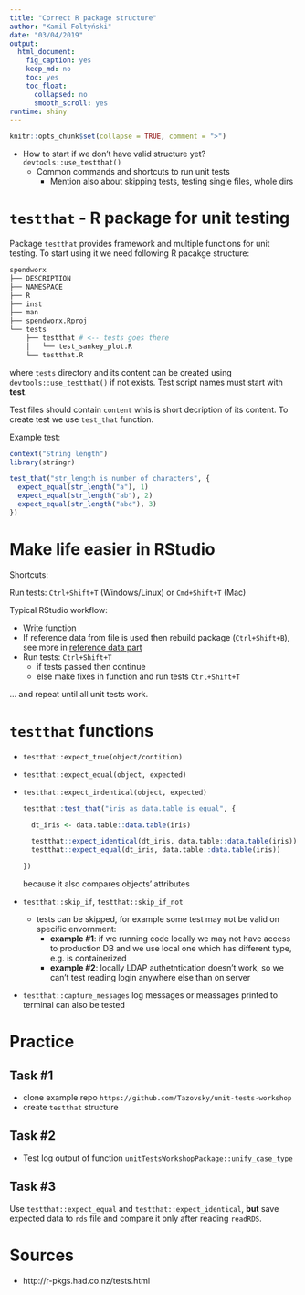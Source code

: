 ```yaml
---
title: "Correct R package structure"
author: "Kamil Foltyński"
date: "03/04/2019"
output:
  html_document:
    fig_caption: yes
    keep_md: no
    toc: yes
    toc_float:
      collapsed: no
      smooth_scroll: yes
runtime: shiny
---
```


```r
knitr::opts_chunk$set(collapse = TRUE, comment = ">")
```

* How to start if we don't have valid structure yet? `devtools::use_testthat()`
  * Common commands and shortcuts to run unit tests
    * Mention also about skipping tests, testing single files, whole dirs


# `testthat` - R package for unit testing

Package `testthat` provides framework and multiple functions for unit testing. To start using it 
we need following R pacakge structure:


```bash
spendworx
├── DESCRIPTION
├── NAMESPACE
├── R
├── inst
├── man
├── spendworx.Rproj
└── tests
    ├── testthat # <-- tests goes there
    │   └── test_sankey_plot.R
    └── testthat.R
```

where `tests` directory and its content can be created using `devtools::use_testthat()` if not exists. 
Test script names must start with **test**.

Test files should contain `content` whis is short decription of its content. 
To create test we use `test_that` function.

Example test:

```r
context("String length")
library(stringr)

test_that("str_length is number of characters", {
  expect_equal(str_length("a"), 1)
  expect_equal(str_length("ab"), 2)
  expect_equal(str_length("abc"), 3)
})

```

# Make life easier in RStudio

Shortcuts:

Run tests: `Ctrl+Shift+T` (Windows/Linux) or `Cmd+Shift+T` (Mac)

Typical RStudio workflow:

* Write function
* If reference data from file is used then rebuild package (`Ctrl+Shift+B`), 
see more in [reference data part](04-reference-data.Rmd)
* Run tests: `Ctrl+Shift+T`
  * if tests passed then continue
  * else make fixes in function and run tests `Ctrl+Shift+T`

... and repeat until all unit tests work.

# `testthat` functions

* `testthat::expect_true(object/contition)`
* `testthat::expect_equal(object, expected)`
* `testthat::expect_indentical(object, expected)`

  ```r
  testthat::test_that("iris as data.table is equal", {
  
    dt_iris <- data.table::data.table(iris)
    
    testthat::expect_identical(dt_iris, data.table::data.table(iris))
    testthat::expect_equal(dt_iris, data.table::data.table(iris))
    
  })
  ```
  
  because it also compares objects' attributes

* `testthat::skip_if`, `testthat::skip_if_not`
  * tests can be skipped, for example some test may not be valid on specific envornment:
    * **example #1**: if we running code locally we may not have access to production DB and we use local one which has different type, e.g. is containerized
    * **example #2**: locally LDAP authetntication doesn't work, so we can't test reading login anywhere else than on server
* `testthat::capture_messages` log messages or meassages printed to terminal can also be tested

# Practice

## Task #1

* clone example repo `https://github.com/Tazovsky/unit-tests-workshop`
* create `testthat` structure

## Task #2

* Test log output of function `unitTestsWorkshopPackage::unify_case_type`

## Task #3

Use `testthat::expect_equal` and `testthat::expect_identical`, **but** save expected data to `rds` file
and compare it only after reading `readRDS`.

# Sources

* http://r-pkgs.had.co.nz/tests.html
